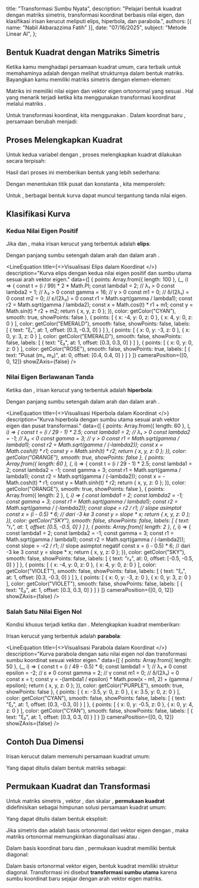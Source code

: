   title: "Transformasi Sumbu Nyata",
  description: "Pelajari bentuk kuadrat dengan matriks simetris, transformasi koordinat berbasis nilai eigen, dan klasifikasi irisan kerucut meliputi elips, hiperbola, dan parabola.",
  authors: [{ name: "Nabil Akbarazzima Fatih" }],
  date: "07/16/2025",
  subject: "Metode Linear AI",
};


## Bentuk Kuadrat dengan Matriks Simetris

Ketika kamu menghadapi persamaan kuadrat umum, cara terbaik untuk memahaminya adalah dengan melihat strukturnya dalam bentuk matriks. Bayangkan kamu memiliki matriks simetris <InlineMath math="A" /> dengan elemen-elemen:

<MathContainer>
<BlockMath math="A = \begin{pmatrix} a & b/2 \\ b/2 & c \end{pmatrix}" />
</MathContainer>

Matriks ini memiliki nilai eigen <InlineMath math="\lambda_1, \lambda_2 \in \mathbb{R}" /> dan vektor eigen ortonormal yang sesuai <InlineMath math="v_1, v_2 \in \mathbb{R}^2" />. Hal yang menarik terjadi ketika kita menggunakan transformasi koordinat melalui matriks <InlineMath math="S = (v_1 \quad v_2) \in \mathbb{R}^{2 \times 2}" />.

Untuk transformasi koordinat, kita menggunakan <InlineMath math="\begin{pmatrix} \delta \\ \epsilon \end{pmatrix} = S^T \begin{pmatrix} d \\ e \end{pmatrix}" />. Dalam koordinat baru <InlineMath math="\xi = S^T x" />, persamaan berubah menjadi:

<MathContainer>
<BlockMath math="\lambda_1 \xi_1^2 + \lambda_2 \xi_2^2 + \delta \xi_1 + \epsilon \xi_2 + f = 0" />
</MathContainer>

## Proses Melengkapkan Kuadrat

Untuk kedua variabel dengan <InlineMath math="\lambda_1, \lambda_2 \neq 0" />, proses melengkapkan kuadrat dilakukan secara terpisah:

<MathContainer>
<BlockMath math="\begin{aligned} 0 &= \lambda_1 \left( \xi_1^2 + 2 \frac{\delta}{2\lambda_1} \xi_1 + \frac{\delta^2}{4\lambda_1^2} \right) - \frac{\delta^2}{4\lambda_1} \\ &\quad + \lambda_2 \left( \xi_2^2 + 2 \frac{\epsilon}{2\lambda_2} \xi_2 + \frac{\epsilon^2}{4\lambda_2^2} \right) - \frac{\epsilon^2}{4\lambda_2} + f \end{aligned}" />
</MathContainer>

Hasil dari proses ini memberikan bentuk yang lebih sederhana:

<MathContainer>
<BlockMath math="\begin{aligned} &= \lambda_1 \left( \xi_1 + \frac{\delta}{2\lambda_1} \right)^2 + \lambda_2 \left( \xi_2 + \frac{\epsilon}{2\lambda_2} \right)^2 \\ &\quad + \left( f - \frac{\delta^2}{4\lambda_1} - \frac{\epsilon^2}{4\lambda_2} \right) \end{aligned}" />
</MathContainer>

Dengan menentukan titik pusat <InlineMath math="(m_1, m_2) = \left( -\frac{\delta}{2\lambda_1}, -\frac{\epsilon}{2\lambda_2} \right)" /> dan konstanta <InlineMath math="\gamma = \frac{\delta^2}{4\lambda_1} + \frac{\epsilon^2}{4\lambda_2} - f" />, kita memperoleh:

<MathContainer>
<BlockMath math="\lambda_1 (\xi_1 - m_1)^2 + \lambda_2 (\xi_2 - m_2)^2 - \gamma = 0" />
</MathContainer>

Untuk <InlineMath math="\gamma > 0" />, berbagai bentuk kurva dapat muncul tergantung tanda nilai eigen.

## Klasifikasi Kurva

### Kedua Nilai Eigen Positif

Jika <InlineMath math="\lambda_1 > 0" /> dan <InlineMath math="\lambda_2 > 0" />, maka irisan kerucut yang terbentuk adalah **elips**:

<MathContainer>
<BlockMath math="\frac{(\xi_1 - m_1)^2}{r_1^2} + \frac{(\xi_2 - m_2)^2}{r_2^2} = 1" />
</MathContainer>

Dengan panjang sumbu setengah <InlineMath math="r_1 = \sqrt{\frac{\gamma}{\lambda_1}}" /> dalam arah <InlineMath math="v_1" /> dan <InlineMath math="r_2 = \sqrt{\frac{\gamma}{\lambda_2}}" /> dalam arah <InlineMath math="v_2" />.

<LineEquation
  title={<>Visualisasi Elips dalam Koordinat <InlineMath math="\xi_1, \xi_2" /></>}
  description="Kurva elips dengan kedua nilai eigen positif dan sumbu utama sesuai arah vektor eigen."
  data={[
    {
      points: Array.from({ length: 100 }, (_, i) => {
        const t = (i / 99) * 2 * Math.PI;
        const lambda1 = 2; // λ₁ > 0
        const lambda2 = 1; // λ₂ > 0
        const gamma = 16; // γ > 0
        const m1 = 0; // δ/(2λ₁) = 0
        const m2 = 0; // ε/(2λ₂) = 0
        const r1 = Math.sqrt(gamma / lambda1);
        const r2 = Math.sqrt(gamma / lambda2);
        const x = Math.cos(t) * r1 + m1;
        const y = Math.sin(t) * r2 + m2;
        return { x, y, z: 0 };
      }),
      color: getColor("CYAN"),
      smooth: true,
      showPoints: false
    },
    {
      points: [
        { x: -4, y: 0, z: 0 },
        { x: 4, y: 0, z: 0 }
      ],
      color: getColor("EMERALD"),
      smooth: false,
      showPoints: false,
      labels: [
        {
          text: "ξ₁",
          at: 1,
          offset: [0.3, -0.3, 0]
        }
      ]
    },
    {
      points: [
        { x: 0, y: -3, z: 0 },
        { x: 0, y: 3, z: 0 }
      ],
      color: getColor("EMERALD"),
      smooth: false,
      showPoints: false,
      labels: [
        {
          text: "ξ₂",
          at: 1,
          offset: [0.3, 0.3, 0]
        }
      ]
    },
    {
      points: [
        { x: 0, y: 0, z: 0 }
      ],
      color: getColor("ROSE"),
      smooth: false,
      showPoints: true,
      labels: [
        {
          text: "Pusat (m₁, m₂)",
          at: 0,
          offset: [0.4, 0.4, 0]
        }
      ]
    }
  ]}
  cameraPosition={[0, 0, 12]}
  showZAxis={false}
/>

### Nilai Eigen Berlawanan Tanda

Ketika <InlineMath math="\lambda_1 > 0" /> dan <InlineMath math="\lambda_2 < 0" />, irisan kerucut yang terbentuk adalah **hiperbola**:

<MathContainer>
<BlockMath math="\frac{(\xi_1 - m_1)^2}{r_1^2} - \frac{(\xi_2 - m_2)^2}{r_2^2} = 1" />
</MathContainer>

Dengan panjang sumbu setengah <InlineMath math="r_1 = \sqrt{\frac{\gamma}{\lambda_1}}" /> dalam arah <InlineMath math="v_1" /> dan <InlineMath math="r_2 = \sqrt{\frac{\gamma}{-\lambda_2}}" /> dalam arah <InlineMath math="v_2" />.

<LineEquation
  title={<>Visualisasi Hiperbola dalam Koordinat <InlineMath math="\xi_1, \xi_2" /></>}
  description="Kurva hiperbola dengan sumbu utama sesuai arah vektor eigen dan pusat transformasi."
  data={[
    {
      points: Array.from({ length: 60 }, (_, i) => {
        const t = (i / 29 - 1) * 2.5;
        const lambda1 = 2; // λ₁ > 0
        const lambda2 = -1; // λ₂ < 0
        const gamma = 3; // γ > 0
        const r1 = Math.sqrt(gamma / lambda1);
        const r2 = Math.sqrt(gamma / (-lambda2));
        const x = Math.cosh(t) * r1;
        const y = Math.sinh(t) * r2;
        return { x, y, z: 0 };
      }),
      color: getColor("ORANGE"),
      smooth: true,
      showPoints: false
    },
    {
      points: Array.from({ length: 60 }, (_, i) => {
        const t = (i / 29 - 1) * 2.5;
        const lambda1 = 2;
        const lambda2 = -1;
        const gamma = 3;
        const r1 = Math.sqrt(gamma / lambda1);
        const r2 = Math.sqrt(gamma / (-lambda2));
        const x = -Math.cosh(t) * r1;
        const y = Math.sinh(t) * r2;
        return { x, y, z: 0 };
      }),
      color: getColor("ORANGE"),
      smooth: true,
      showPoints: false
    },
    {
      points: Array.from({ length: 2 }, (_, i) => {
        const lambda1 = 2;
        const lambda2 = -1;
        const gamma = 3;
        const r1 = Math.sqrt(gamma / lambda1);
        const r2 = Math.sqrt(gamma / (-lambda2));
        const slope = r2 / r1; // slope asimptot
        const x = (i - 0.5) * 6; // dari -3 ke 3
        const y = slope * x;
        return { x, y, z: 0 };
      }),
      color: getColor("SKY"),
      smooth: false,
      showPoints: false,
      labels: [
        {
          text: "r₁",
          at: 1,
          offset: [0.5, -0.5, 0]
        }
      ]
    },
    {
      points: Array.from({ length: 2 }, (_, i) => {
        const lambda1 = 2;
        const lambda2 = -1;
        const gamma = 3;
        const r1 = Math.sqrt(gamma / lambda1);
        const r2 = Math.sqrt(gamma / (-lambda2));
        const slope = -r2 / r1; // slope asimptot negatif
        const x = (i - 0.5) * 6; // dari -3 ke 3
        const y = slope * x;
        return { x, y, z: 0 };
      }),
      color: getColor("SKY"),
      smooth: false,
      showPoints: false,
      labels: [
        {
          text: "r₂",
          at: 0,
          offset: [-0.5, -0.5, 0]
        }
      ]
    },
    {
      points: [
        { x: -4, y: 0, z: 0 },
        { x: 4, y: 0, z: 0 }
      ],
      color: getColor("VIOLET"),
      smooth: false,
      showPoints: false,
      labels: [
        {
          text: "ξ₁",
          at: 1,
          offset: [0.3, -0.3, 0]
        }
      ]
    },
    {
      points: [
        { x: 0, y: -3, z: 0 },
        { x: 0, y: 3, z: 0 }
      ],
      color: getColor("VIOLET"),
      smooth: false,
      showPoints: false,
      labels: [
        {
          text: "ξ₂",
          at: 1,
          offset: [0.3, 0.3, 0]
        }
      ]
    }
  ]}
  cameraPosition={[0, 0, 12]}
  showZAxis={false}
/>

### Salah Satu Nilai Eigen Nol

Kondisi khusus terjadi ketika <InlineMath math="\lambda_1 \neq 0" /> dan <InlineMath math="\lambda_2 = 0" />. Melengkapkan kuadrat memberikan:

<MathContainer>
<BlockMath math="0 = \lambda_1 \left( \xi_1^2 + 2 \frac{\delta}{2\lambda_1} \xi_1 + \frac{\delta^2}{4\lambda_1^2} \right) - \frac{\delta^2}{4\lambda_1} + \epsilon \xi_2 + f" />
<BlockMath math="= \lambda_1 \left( \xi_1 + \frac{\delta}{2\lambda_1} \right)^2 + \epsilon \xi_2 + \left( f - \frac{\delta^2}{4\lambda_1} \right)" />
<BlockMath math="= \lambda_1 (\xi_1 - m_1)^2 + \epsilon \xi_2 - \gamma" />
</MathContainer>

Irisan kerucut yang terbentuk adalah **parabola**:

<MathContainer>
<BlockMath math="\xi_2 = -\frac{\lambda_1}{\epsilon} (\xi_1 - m_1)^2 + \frac{\gamma}{\epsilon}" />
</MathContainer>

<LineEquation
  title={<>Visualisasi Parabola dalam Koordinat <InlineMath math="\xi_1, \xi_2" /></>}
  description="Kurva parabola dengan satu nilai eigen nol dan transformasi sumbu koordinat sesuai vektor eigen."
  data={[
    {
      points: Array.from({ length: 50 }, (_, i) => {
        const t = (i / 49 - 0.5) * 6;
        const lambda1 = 1; // λ₁ ≠ 0
        const epsilon = -2; // ε ≠ 0
        const gamma = 2; // γ
        const m1 = 0; // δ/(2λ₁) = 0
        const x = t;
        const y = -(lambda1 / epsilon) * Math.pow(x - m1, 2) + (gamma / epsilon);
        return { x, y, z: 0 };
      }),
      color: getColor("PURPLE"),
      smooth: true,
      showPoints: false
    },
    {
      points: [
        { x: -3.5, y: 0, z: 0 },
        { x: 3.5, y: 0, z: 0 }
      ],
      color: getColor("CYAN"),
      smooth: false,
      showPoints: false,
      labels: [
        {
          text: "ξ₁",
          at: 1,
          offset: [0.3, -0.3, 0]
        }
      ]
    },
    {
      points: [
        { x: 0, y: -0.5, z: 0 },
        { x: 0, y: 4, z: 0 }
      ],
      color: getColor("CYAN"),
      smooth: false,
      showPoints: false,
      labels: [
        {
          text: "ξ₂",
          at: 1,
          offset: [0.3, 0.3, 0]
        }
      ]
    }
  ]}
  cameraPosition={[0, 0, 12]}
  showZAxis={false}
/>

## Contoh Dua Dimensi

Irisan kerucut dalam <InlineMath math="\mathbb{R}^2" /> memenuhi persamaan kuadrat umum:

<MathContainer>
<BlockMath math="ax_1^2 + bx_1x_2 + cx_2^2 + dx_1 + ex_2 + f = 0" />
</MathContainer>

Yang dapat ditulis dalam bentuk matriks sebagai:

<MathContainer>
<BlockMath math="\begin{pmatrix} x_1 \\ x_2 \end{pmatrix}^T \begin{pmatrix} a & b/2 \\ b/2 & c \end{pmatrix} \begin{pmatrix} x_1 \\ x_2 \end{pmatrix} + \begin{pmatrix} d \\ e \end{pmatrix}^T \begin{pmatrix} x_1 \\ x_2 \end{pmatrix} + f = 0" />
</MathContainer>

## Permukaan Kuadrat dan Transformasi

Untuk matriks simetris <InlineMath math="A \in \mathbb{R}^{n \times n}" />, vektor <InlineMath math="b \in \mathbb{R}^n" />, dan skalar <InlineMath math="c \in \mathbb{R}" />, **permukaan kuadrat** <InlineMath math="Q" /> didefinisikan sebagai himpunan solusi persamaan kuadrat umum:

<MathContainer>
<BlockMath math="x^T A x + b^T x + c = 0" />
</MathContainer>

Yang dapat ditulis dalam bentuk eksplisit:

<MathContainer>
<BlockMath math="Q = \left\{ x \in \mathbb{R}^n : x^T A x + b^T x + c = 0 \right\}" />
<BlockMath math="= \left\{ x \in \mathbb{R}^n : \sum_{j=1}^n \sum_{k=1}^n x_j a_{jk} x_k + \sum_{j=1}^n b_j x_j + c = 0 \right\}" />
</MathContainer>

Jika <InlineMath math="A \in \mathbb{R}^{n \times n}" /> simetris dan <InlineMath math="v_1, \ldots, v_n \in \mathbb{R}^n" /> adalah basis ortonormal dari vektor eigen dengan <InlineMath math="A \cdot v_i = \lambda_i \cdot v_i" />, maka matriks ortonormal <InlineMath math="S = (v_1 \quad \ldots \quad v_n)" /> memungkinkan diagonalisasi <InlineMath math="A \cdot S = S \cdot \Lambda" /> atau <InlineMath math="\Lambda = S^{-1} \cdot A \cdot S = S^T \cdot A \cdot S" />.

Dalam basis koordinat baru <InlineMath math="\xi = S^T x" /> dan <InlineMath math="\mu = S^T b" />, permukaan kuadrat memiliki bentuk diagonal:

<MathContainer>
<BlockMath math="Q = \left\{ \xi \in \mathbb{R}^n : \xi^T S^T A S \xi + b^T S \xi + c = 0 \right\}" />
<BlockMath math="= \left\{ \xi \in \mathbb{R}^n : \xi^T \Lambda \xi + \mu^T \xi + c = 0 \right\}" />
<BlockMath math="= \left\{ \xi \in \mathbb{R}^n : \sum_{j=1}^n \lambda_j \xi_j^2 + \sum_{j=1}^n \mu_j \xi_j + c = 0 \right\}" />
<BlockMath math="= \left\{ \xi \in \mathbb{R}^n : \sum_{j=1}^n (\lambda_j \xi_j^2 + \mu_j \xi_j) = -c \right\}" />
</MathContainer>

Dalam basis ortonormal vektor eigen, bentuk kuadrat memiliki struktur diagonal. Transformasi ini disebut **transformasi sumbu utama** karena sumbu koordinat baru sejajar dengan arah vektor eigen matriks.